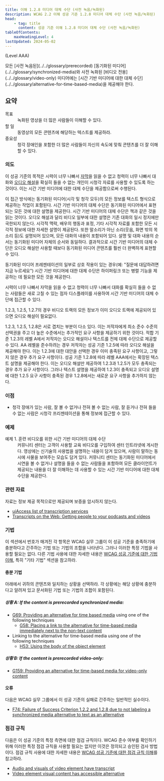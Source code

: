 ```yaml
---
title: 이해 1.2.8 미디어 대체 수단 (사전 녹음/녹화된)
description: WCAG 2.2 이해 성공 기준 1.2.8 미디어 대체 수단 (사전 녹음/녹화된)
head:
    - tag: title
      content: 성공 기준 이해 1.2.8 미디어 대체 수단 (사전 녹음/녹화된)
tableOfContents:
    maxHeadingLevel: 4
lastUpdated: 2024-05-02
---
```



(Level AAA)

<Card title="성공 기준(SC)">
모든 [사전 녹음된](../../glossary/prerecorded) [동기화된 미디어](../../glossary/synchronized-media)와 사전 녹화된 [비디오 전용](../../glossary/video-only) 미디어에는 [시간 기반 미디어에 대한 대체 수단](../../glossary/alternative-for-time-based-media)을 제공해야 한다.
</Card>

## 요약

<dl>
<dt>목표</dt>
<dd>녹화된 영상을 더 많은 사람들이 이해할 수 있다.</dd>
<dt>할 일</dt>
<dd>동영상의 모든 콘텐츠에 해당하는 텍스트를 제공하라.</dd>
<dt>중요성</dt>
<dd>청각 장애인을 포함한 더 많은 사람들이 자신의 속도에 맞춰 콘텐츠를 더 잘 이해할 수 있다.</dd>
</dl>

### 의도

이 성공 기준의 목적은 시력이 너무 나빠서 [자막](../../glossary/captions)을 읽을 수 없고 청력이 너무 나빠서 대화와 [오디오 해설](../../glossary/audio-description)을 확실히 들을 수 없는 개인이 시청각 자료를 사용할 수 있도록 하는 것이다. 이는 시간 기반 미디어에 대한 대체 수단을 제공함으로써 수행된다.

이 접근 방식에는 동기화된 미디어(시각 및 청각 모두)의 모든 정보를 텍스트 형식으로 제공하는 작업이 포함된다. 시간 기반 미디어의 대체 수단은 동기화된 미디어에서 표현되는 모든 것에 대한 설명을 제공한다. 시간 기반 미디어의 대체 수단은 책과 같은 것을 읽는 것이다. 오디오 해설과 달리 비디오 일부에 대한 설명은 기존 대화의 일시 정지에만 국한되지 않는다. 시각적 맥락, 배우의 행동과 표정, 기타 시각적 자료를 포함한 모든 시각적 정보에 대한 자세한 설명이 제공된다. 또한 말소리가 아닌 소리(웃음, 화면 밖의 목소리 등)도 설명되어 있으며, 모든 대화의 내용이 포함되어 있다. 설명 및 대화 내용의 순서는 동기화된 미디어 자체의 순서와 동일하다. 결과적으로 시간 기반 미디어의 대체 수단은 오디오 해설만 사용할 때보다 동기화된 미디어 콘텐츠를 훨씬 더 완벽하게 표현할 수 있다.

동기화된 미디어 프레젠테이션의 일부로 상호 작용이 있는 경우(예: "질문에 대답하려면 지금 누르세요") 시간 기반 미디어에 대한 대체 수단은 하이퍼링크 또는 병렬 기능을 제공하는 데 필요한 모든 것을 제공한다.

시력이 너무 나빠서 자막을 읽을 수 없고 청력이 너무 나빠서 대화를 확실히 들을 수 없는 사람들은 새로 고칠 수 있는 점자 디스플레이를 사용하여 시간 기반 미디어의 대체 수단에 접근할 수 있다.

<Card title="참고">
1.2.3, 1.2.5, 1.2.7의 경우 비디오 트랙의 모든 정보가 이미 오디오 트랙에 제공되어 있으면 오디오 해설이 필요없다.

1.2.3, 1.2.5, 1.2.8은 서로 겹치는 부분이 다소 있다. 이는 저작자에게 최소 준수 수준의 선택권을 주고 더 높은 수준에서는 추가적인 요구 사항을 제공하기 위한 것이다. 적합 기준 1.2.3의 레벨 A에서 저작자는 오디오 해설이나 텍스트를 전체 대체 수단으로 제공할 수 있다. AA 레벨을 준수하려는 경우 저작자는 성공 기준 1.2.5에 따라 오디오 해설을 제공해야 한다. 이는 1.2.3에 대한 대안을 선택한 경우 이미 충족된 요구 사항이고, 그렇지 않은 경우 추가 요구 사항이다. 성공 기준 1.2.8에 따라 레벨 AAA에서는 확장된 텍스트 설명을 제공해야 한다. 이는 오디오 해설만 제공하여 1.2.3과 1.2.5가 모두 충족되는 경우 추가 요구 사항이다. 그러나 텍스트 설명을 제공하여 1.2.3이 충족되고 오디오 설명에 대한 1.2.5 요구 사항이 충족된 경우 1.2.8에서는 새로운 요구 사항을 추가하지 않는다.
</Card>

### 이점

*   청각 장애가 있는 사람, 잘 볼 수 없거나 전혀 볼 수 없는 사람, 잘 듣거나 전혀 들을 수 없는 사람은 시청각 프리젠테이션을 통해 정보에 접근할 수 있다.

### 예제

<dl>
    <dt>예제 1. 훈련 비디오를 위한 시간 기반 미디어의 대체 수단</dt>
    <dd>
        커뮤니티 센터는 고객이 사용할 교육 비디오를 구입하여 센터 인트라넷에 게시한다. 영상에는 신기술의 사용법을 설명하는 내용이 담겨 있으며, 사람이 말하는 동시에 사물을 보여주는 모습도 담겨 있다. 커뮤니티 센터는 동기화된 미디어에서 시연을 볼 수 없거나 설명을 들을 수 없는 사람들을 포함하여 모든 클라이언트가 제공되는 내용을 더 잘 이해하는 데 사용할 수 있는 시간 기반 미디어에 대한 대체 수단을 제공한다.
    </dd>
</dl>

### 관련 자료

자료는 정보 제공 목적으로만 제공되며 보증을 암시하지 않는다.

*   [uiAccess list of transcription services](http://www.uiaccess.com/transcripts/transcript_services.html)
*   [Transcripts on the Web: Getting people to your podcasts and videos](http://www.uiaccess.com/transcripts/transcripts_on_the_web.html)

### 기법

이 섹션에서 번호가 매겨진 각 항목은 WCAG 실무 그룹이 이 성공 기준을 충족하기에 충분하다고 간주하는 기법 또는 기법의 조합을 나타낸다. 그러나 이러한 특정 기법을 사용할 필요는 없다. 다른 기법 사용에 대한 자세한 내용은 [WCAG 성공 기준에 대한 기법 이해](../understanding-techniques), 특히 "기타 기법" 섹션을 참고하라.

#### 충분 기법

아래에서 귀하의 콘텐츠와 일치하는 상황을 선택하라. 각 상황에는 해당 상황에 충분하다고 알려져 있고 문서화된 기법 또는 기법의 조합이 포함된다.

##### 상황 A: If the content is prerecorded synchronized media:

*   [G69: Providing an alternative for time based media](https://www.w3.org/WAI/WCAG22/Techniques/general/G69) using one of the following techniques
    *   [G58: Placing a link to the alternative for time-based media immediately next to the non-text content](https://www.w3.org/WAI/WCAG22/Techniques/general/G58)
*   Linking to the alternative for time-based media using one of the following techniques
    *   [H53: Using the body of the object element](https://www.w3.org/WAI/WCAG22/Techniques/html/H53)

##### 상황 B: If the content is prerecorded video-only:

*   [G159: Providing an alternative for time-based media for video-only content](https://www.w3.org/WAI/WCAG22/Techniques/general/G159)

#### 오류

다음은 WCAG 실무 그룹에서 이 성공 기준의 실패로 간주하는 일반적인 실수이다.

*   [F74: Failure of Success Criterion 1.2.2 and 1.2.8 due to not labeling a synchronized media alternative to text as an alternative](https://www.w3.org/WAI/WCAG22/Techniques/failures/F74)

### 점검 규칙

다음은 이 성공 기준의 특정 측면에 대한 점검 규칙이다. WCAG 준수 여부를 확인하기 위해 이러한 특정 점검 규칙을 사용할 필요는 없지만 이것은 정의되고 승인된 검사 방법이다. 점검 규칙 사용에 대한 자세한 내용은 [WCAG 성공 기준에 대한 점검 규칙 이해](../understanding-act-rules)를 참고하라.

*   [Audio and visuals of video element have transcript](https://www.w3.org/WAI/standards-guidelines/act/rules/1a02b0/proposed/)
*   [Video element visual content has accessible alternative](https://www.w3.org/WAI/standards-guidelines/act/rules/c5a4ea/proposed/)


